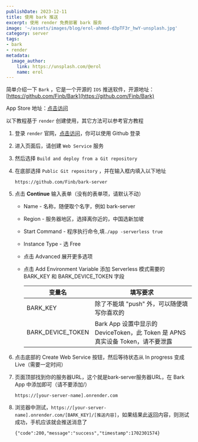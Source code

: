 ```yaml
---
publishDate: 2023-12-11
title: 使用 bark 推送
excerpt: 使用 render 免费部署 bark 服务
image: '~/assets/images/blog/erol-ahmed-d3pTF3r_hwY-unsplash.jpg'
category: server
tags:
- bark
- render
metadata:
  image_author:
    link: https://unsplash.com/@erol
    name: erol
---
```


简单介绍一下 `Bark` ，它是一个开源的 `IOS` 推送软件，开源地址：[https://github.com/Finb/Bark](https://github.com/Finb/Bark)

App Store 地址：[点击访问](https://apps.apple.com/cn/app/bark-%E7%BB%99%E4%BD%A0%E7%9A%84%E6%89%8B%E6%9C%BA%E5%8F%91%E6%8E%A8%E9%80%81/id1403753865)

以下教程基于 `render` 创建使用，其它方法可以参考官方教程

1. 登录 `render` 官网，[点击访问](https://dashboard.render.com/#)，你可以使用 Github 登录

2. 进入页面后，请创建 `Web Service` 服务

3. 然后选择 `Build and deploy from a Git repository`

4. 在底部选择 `Public Git repository` ，并在输入框内填入以下地址

   ```
   https://github.com/Finb/bark-server
   ```

5. 点击 **Continue** 输入表单（没有的表单项，请默认不动）

   - Name - 名称，随便取个名字，例如 bark-server

   - Region - 服务器地区，选择离你近的，中国选新加坡

   - Start Command - 程序执行命令,填`./app -serverless true`

   - Instance Type - 选 Free

   - 点击 Advanced 展开更多选项

   - 点击 Add Environment Variable 添加 Serverless 模式需要的 BARK_KEY 和 BARK_DEVICE_TOKEN 字段

     | 变量名            | 填写要求                                                     |
     | ----------------- | ------------------------------------------------------------ |
     | BARK_KEY          | 除了不能填 "push" 外，可以随便填写你喜欢的                   |
     | BARK_DEVICE_TOKEN | Bark App 设置中显示的 DeviceToken，此 Token 是 APNS 真实设备 Token，请不要泄露 |

6. 点击底部的 Create Web Service 按钮，然后等待状态从 In progress 变成 Live（需要一定时间）

7. 页面顶部找到你的服务器URL，这个就是bark-server服务器URL，在 Bark App 中添加即可（请不要添加/）

   ```
   https://[your-server-name].onrender.com
   ```

8. 浏览器中测试，`https://[your-server-name].onrender.com/[BARK_KEY]/[推送内容]`，如果结果此返回内容，则测试成功，手机应该就会推送消息了

   ```
   {"code":200,"message":"success","timestamp":1702301574}
   ```

   